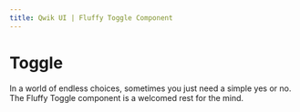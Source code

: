 ```yaml
---
title: Qwik UI | Fluffy Toggle Component
---
```



# Toggle

In a world of endless choices, sometimes you just need a simple yes or no. The Fluffy Toggle component is a welcomed rest for the mind.

<br/>
<StatusBanner status={statusByComponent.fluffy.Toggle}/> 
 